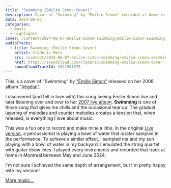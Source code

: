 ```yaml
---
title: "Swimming (Émilie Simon Cover)"
description: Cover of "Swimming" by "Émilie Simon" recorded at home in Montréal between May and June 2024.
date: 2024-06-07
categories:
  - music
  - highlights
cover: /content/2024-06-07-emilie-simon-swimming/emilie-simon-swimming-cover.jpeg
audioTracks:
  - title: Swimming (Émilie Simon Cover)
    artist: Clodéric Mars
    src: /content/2024-06-07-emilie-simon-swimming/emilie-simon-swimming.m4a
    href: https://soundcloud.com/cloderic/swimming-emilie-simon-cover
    soundCloudTrackId: 1841591979
---
```


<SoundCloud
  trackId={frontmatter.audioTracks[0].soundCloudTrackId}
  href={frontmatter.audioTracks[0].href}
  src={frontmatter.audioTracks[0].src}
/>

This is a cover of "Swimming" by ["Émilie Simon"](https://en.wikipedia.org/wiki/Émilie_Simon) released on her 2006 album ["Végétal"](https://en.wikipedia.org/wiki/Végétal).

I discovered (and fell in love with) this song seeing Émilie Simon live and later listening over and over to her [2007 live album](https://en.wikipedia.org/wiki/Émilie_Simon_À_L%27Olympia). **Swimming** is one of those song that gives me chills and the occasional tear up. The gradual layering of melodies and counter melodies creates a tension that, when released, is everything I love about music.

This was a fun one to record and make mine a little. In the original [Live version](https://www.youtube.com/watch?v=TtTASY6bAoQ), a percussionist is playing a bowl of water that is later sampled in the performance. To achieve a similar effect, I sampled me and my son playing with a bowl of water in my backyard. I emulated the string quartet with guitar ebow lines. I played every instruments and recorded that track at home in Montreal between May and June 2024.

I'm not sure I achieved the same depth of arrangement, but I'm pretty happy with my version!

[More music...](/music)
